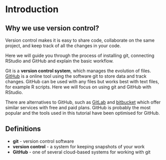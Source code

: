 
# Introduction

## Why we use version control?

Version control makes it is easy to share code, collaborate on the same project, and keep track of all the changes in your code.

Here we will guide you through the process of installing git, connecting RStudio and GitHub and explain the basic workflow.

Git is a **version control system**, which manages the evolution of files. [GitHub](github.com) is a online tool using the software git to store data and track changes. 
GitHub can be used with any files but works best with text files, for example R scripts. 
Here we will focus on using git and GitHub with RStudio.

There are alternatives to GitHub, such as [GitLab](https://about.gitlab.com/) and [bitbucket](https://bitbucket.org/) which offer similar services with free and paid plans.
GitHub is probably the most popular and the tools used in this tutorial have been optimised for GitHub. 


::: callout-tip
## Definitions

- **git** - version control software
- **version control** - a system for keeping snapshots of your work
- **GitHub** - one of several cloud-based systems for working with git
:::